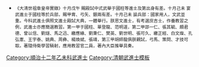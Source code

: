 {{Navbox
|name = 順治十二年乙未科武殿試金榜
|title = 順治十二年（[[1655年]]）乙未科武殿試金榜
|titlestyle = background-color:#FFD700;
|image =
|style = width:100%;text-align:center; 
|groupstyle = text-align:center; background-color:#FFD700;
|liststyle = text-align:center;
|state = {{{state<includeonly>|collapsed</includeonly>}}}
|group1 = 第一甲<br>賜武進士及第<br>共3名
|list1 = '''[[于國柱|-{于}-國柱]]''' - '''[[單登龍]]''' - '''[[范明道]]'''

|group2 = 第二甲<br>賜武進士出身<br>共？名
|list2 =  [[邵一仁]] - [[張其毓]] - [[頗君德]] - [[曾以信]] - [[劉燧|劉　燧]] - [[馬之迅]] - [[繳應緣]] - [[劉秉仁]] - [[樊英|樊　英]] - [[劉世明]]<br>[[張可久 (順治武進士)|張可久]] - [[繳正經]] - [[白文燦]] - [[孔弘憲]] - [[王宇泰]] - [[姚典|姚　典]] - [[周彝|周　彝]] - [[楊煥斌]] - [[張靖|張　靖]] - 囗囗囗<br>囗囗囗 - 

|group3 = 第三甲<br>賜同武進士出身<br>共？名
|list3 =  [[胡師龍]] - 囗囗囗 - <br>名次不詳：<br>[[江謙|江　謙]] - [[馬雯|馬　雯]] - [[于國柱|-{于}-國柱]] - [[周兆賢]] - [[李英燭]] - [[趙誌|趙　誌]] - [[曹天相]] - [[陳鑣|陳　鑣]] - [[何瀾|何　瀾]] - [[盧廷簡]]<br>[[羅天工]] - [[繆祚|繆　祚]] - [[尉平|尉　平]] - [[袁彪|袁　彪]] - [[黃德輿]] - [[張楓|張　楓]] - [[翁旦|翁　旦]]<span style="color: #FFFFFF;"> - －－－ - －－－ - －－－</span>
|belowstyle = text-align: center; background-color:#FFD700;
|below='''前一科：[[Template:順治九年壬辰科武殿試金榜|順治九年壬辰科]]　'''·'''　後一科：[[Template:順治十五年戊戌科武殿試金榜|順治十五年戊戌科]]'''<br>'''同科進士：[[Template:順治十二年乙未科殿試金榜|順治十二年乙未文科]]'''
}}
[[Category:順治十二年乙未科武進士]]
<noinclude>
[[Category:順治十二年乙未科武進士| ]][[Category:清朝武進士模板]]
*<small>《大清世祖章皇帝實錄》十月戊午 賜殿試中式武舉于國柱等進士及第出身有差。十月己未    宴武進士于國柱等於兵部，賜甲胄、弓矢、銀兩有差。十月己未    諭兵部：國家用人，文武並重。今科武進士俱照文進士殿試大典，一體舉行。朕思文進士，有考選庶吉士，作養教習之例，武進士亦應簡選教習。第一甲于國柱、單登龍、范明道，第二甲邵一仁、張其毓、頗君德、曾以信、劉燧、馬之迅、繳應緣、劉秉仁、樊英、劉世明、張可久、繳正經、白文燦、孔弘憲、王宇泰、姚典、周彝、楊煥斌、張靖，第三甲胡師龍俱朕親試，弓馬、策問、才技可取。著隨侍衛學習騎射，應用教習官二員，著內大臣推舉具奏。
</small></noinclude>
